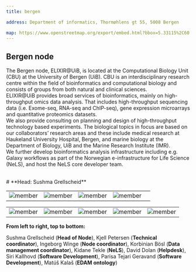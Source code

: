 ---
title: bergen

address: Department of informatics, Thormøhlens gt 55, 5008 Bergen

map: https://www.openstreetmap.org/export/embed.html?bbox=5.33115%2C60.38131%2C5.33115%2C60.38131&layer=mapnik&marker=60.38131%2C5.33115
---



## Bergen node
The Bergen node, ELIXIR@UiB, is located at the Computational Biology Unit (CBU) at the University of Bergen (UiB). CBU is an interdisciplinary research centre within the field of bioinformatics and computational biology and consists of groups from both natural and clinical sciences.
<br />
ELIXIR@UiB provides broad services of bio­informatics, mainly on high-throughput omics data analysis. That includes high-throughput sequencing data (i.e. Exome-seq, RNA-seq and ChIP-seq), gene expression microarrays and quantitative proteomics data­sets.
<br />
We also provide consulting on planning and design of high-throughput technology based experiments. The biological topics in focus are based on our collaborators’ research areas and these include medical research at Haukeland University Hospital, Bergen, and marine biology at the Department of Biology, UiB and the Marine Research Institute (IMR).
<br />
We further develop bioinformatics analysis infrastructure including e.g. Galaxy workflows as part of the Norwegian e-infrastructure for Life Science (NeLS), and host the NeLS core developer team. 


<br />
# **Head: Sushma Grellscheid**

||||||
:-:|:-:|:-:|:-:|:-:
![member](/src/assets/people/sushma.png)  | ![member](/src/assets/people/kjell-petersen.png) | ![member](/src/assets/people/ingeborg-winge.png) | ![member](/src/assets/people/korbinian.png) |

||||||
:-:|:-:|:-:|:-:|:-:
![member](/src/assets/people/kidane.jpg) | ![member](/src/assets/people/david.jpg) | ![member](/src/assets/people/siri.jpg) | ![member](/src/assets/people/parisa.jpg) | ![member](/src/assets/people/matus.jpg)

**From left to right, top to bottom:**

Sushma Grellscheid (**Head of Node**), Kjell Petersen (**Technical coordinator**), Ingeborg Winge (**Node coordinator**), Korbinian Bösl (**Data management coordinator**), Kidane Tekle (**NeLS**), David Dolan (**Helpdesk**), Siri Kallhovd (**Software Development**), Parisa Tejari Geravand (**Software Development**), Matúš Kalaš (**EDAM ontology**)

